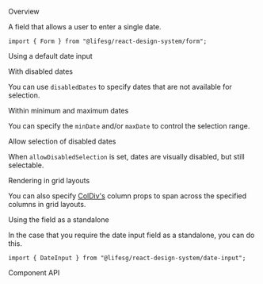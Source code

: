 
<Meta of={FormDateInputStories} />

<Title>Form.DateInput</Title>

<Secondary>Overview</Secondary>

A field that allows a user to enter a single date.

```tsx
import { Form } from "@lifesg/react-design-system/form";
```

<Heading3>Using a default date input</Heading3>

<Canvas of={FormDateInputStories.Default} />

<Heading3>With disabled dates</Heading3>

You can use `disabledDates` to specify dates that are not available for selection.

<Canvas of={FormDateInputStories.WithDisabledDates} />

<Heading3>Within minimum and maximum dates</Heading3>

You can specify the `minDate` and/or `maxDate` to control the selection range.

<Canvas of={FormDateInputStories.MinAndMaxDates} />

<Heading3>Allow selection of disabled dates</Heading3>

When `allowDisabledSelection` is set, dates are visually disabled, but still selectable.

<Canvas of={FormDateInputStories.AllowDisabledSelection} />

<Heading3>Rendering in grid layouts</Heading3>

You can also specify [ColDiv's](/docs/getting-started-layout-column-divs--docs)
column props to span across the specified columns in grid layouts.

<Canvas of={FormDateInputStories.RenderingInGridLayout} />

<Heading3>Using the field as a standalone</Heading3>

In the case that you require the date input field as a standalone, you can do this.

```tsx
import { DateInput } from "@lifesg/react-design-system/date-input";
```

<Canvas of={FormDateInputStories.StandaloneUsage} />

<Secondary>Component API</Secondary>

<PropsTable />
